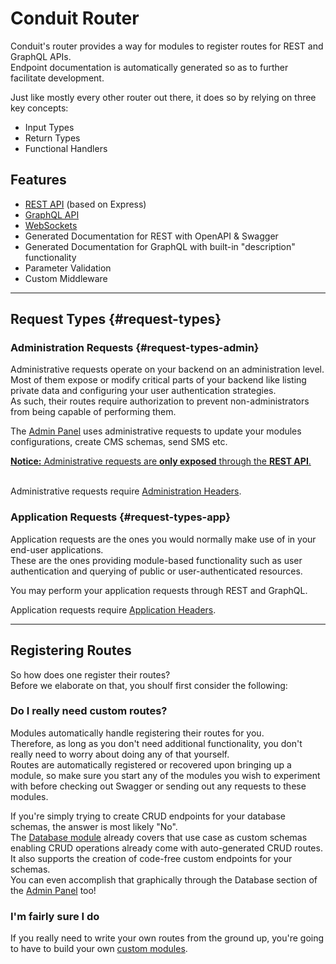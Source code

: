 # Conduit Router

Conduit's router provides a way for modules to register routes for REST and GraphQL APIs.<br />
Endpoint documentation is automatically generated so as to further facilitate development.

Just like mostly every other router out there, it does so by relying on three key concepts:

- Input Types
- Return Types
- Functional Handlers

## Features

- [REST API](rest) (based on Express)
- [GraphQL API](graphql)
- [WebSockets](sockets)
- Generated Documentation for REST with OpenAPI & Swagger
- Generated Documentation for GraphQL with built-in "description" functionality
- Parameter Validation
- Custom Middleware

-------------------------------------------------

## Request Types {#request-types}

### Administration Requests {#request-types-admin}

Administrative requests operate on your backend on an administration level.<br />
Most of them expose or modify critical parts of your backend like listing private data and configuring your user authentication strategies.<br />
As such, their routes require authorization to prevent non-administrators from being capable of performing them.

The [Admin Panel](../get-started/admin-panel) uses administrative requests to update your modules configurations, create CMS schemas, send SMS etc.

<ins><strong>Notice:</strong> Administrative requests are <strong>only exposed</strong> through the <strong>REST API</strong>.</ins><br /><br />

Administrative requests require [Administration Headers](headers#headers-admin).

### Application Requests {#request-types-app}

Application requests are the ones you would normally make use of in your end-user applications.<br />
These are the ones providing module-based functionality such as user authentication and querying of public or user-authenticated resources.

You may perform your application requests through REST and GraphQL.

Application requests require [Application Headers](headers#headers-app).

-------------------------------------------------

## Registering Routes

So how does one register their routes?<br />
Before we elaborate on that, you shoulf first consider the following:

### Do I really need custom routes?

Modules automatically handle registering their routes for you.<br />
Therefore, as long as you don't need additional functionality, you don't really need to worry about doing any of that yourself.<br />
Routes are automatically registered or recovered upon bringing up a module, 
so make sure you start any of the modules you wish to experiment with before checking out Swagger or sending out any requests to these modules.

If you're simply trying to create CRUD endpoints for your database schemas, the answer is most likely "No".<br />
The [Database module](../modules/database) already covers that use case as custom schemas enabling CRUD operations already come with auto-generated CRUD routes.<br />
It also supports the creation of code-free custom endpoints for your schemas.<br />
You can even accomplish that graphically through the Database section of the [Admin Panel](../get-started/admin-panel) too!

### I'm fairly sure I do

If you really need to write your own routes from the ground up, you're going to have to build your own [custom modules](../modules#custom-modules).
